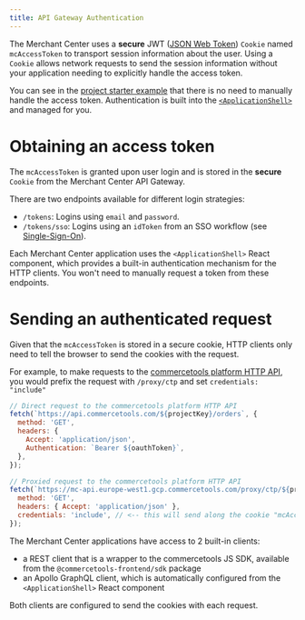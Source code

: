 ```yaml
---
title: API Gateway Authentication
---
```


The Merchant Center uses a **secure** JWT ([JSON Web Token](https://jwt.io/)) `Cookie` named `mcAccessToken` to transport session information about the user.
Using a `Cookie` allows network requests to send the session information without your application needing to explicitly handle the access token.

You can see in the [project starter example](/getting-started/installing-a-starter-application) that there is no need to manually handle the access token. Authentication is built into the [`<ApplicationShell>`](/components/application-shell) and managed for you.

# Obtaining an access token

The `mcAccessToken` is granted upon user login and is stored in the **secure** `Cookie` from the Merchant Center API Gateway.

There are two endpoints available for different login strategies:

- `/tokens`: Logins using `email` and `password`.
- `/tokens/sso`: Logins using an `idToken` from an SSO workflow (see [Single-Sign-On](https://docs.commercetools.com/merchant-center/single-sign-on-beta)).

Each Merchant Center application uses the `<ApplicationShell>` React component, which provides a built-in authentication mechanism for the HTTP clients. You won't need to manually request a token from these endpoints.

# Sending an authenticated request

Given that the `mcAccessToken` is stored in a secure cookie, HTTP clients only need to tell the browser to send the cookies with the request.

For example, to make requests to the [commercetools platform HTTP API](https://docs.commercetools.com/http-api.html), you would prefix the request with `/proxy/ctp` and set `credentials: "include"`

```js
// Direct request to the commercetools platform HTTP API
fetch(`https://api.commercetools.com/${projectKey}/orders`, {
  method: 'GET',
  headers: {
    Accept: 'application/json',
    Authentication: `Bearer ${oauthToken}`,
  },
});

// Proxied request to the commercetools platform HTTP API
fetch(`https://mc-api.europe-west1.gcp.commercetools.com/proxy/ctp/${projectKey}/orders`, {
  method: 'GET',
  headers: { Accept: 'application/json' },
  credentials: 'include', // <-- this will send along the cookie "mcAccessToken"
});
```

The Merchant Center applications have access to 2 built-in clients:

- a REST client that is a wrapper to the commercetools JS SDK, available from the `@commercetools-frontend/sdk` package
- an Apollo GraphQL client, which is automatically configured from the `<ApplicationShell>` React component

Both clients are configured to send the cookies with each request.
